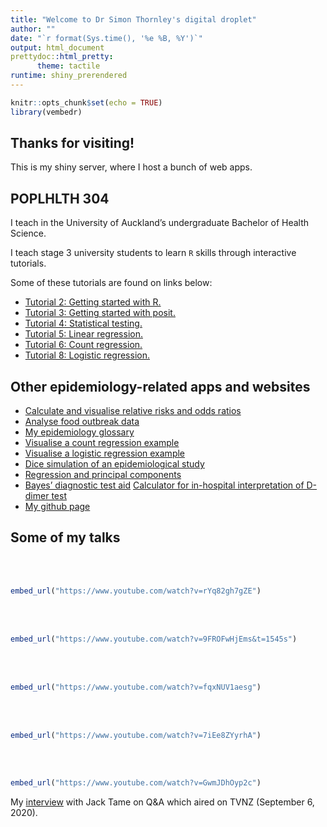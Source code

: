```yaml
---
title: "Welcome to Dr Simon Thornley's digital droplet"
author: ""
date: "`r format(Sys.time(), '%e %B, %Y')`"
output: html_document
prettydoc::html_pretty:
      theme: tactile
runtime: shiny_prerendered
---
```


```r
knitr::opts_chunk$set(echo = TRUE)
library(vembedr)
```


## Thanks for visiting!

This is my shiny server, where I host a bunch of web apps.

## POPLHLTH 304

I teach in the University of Auckland's undergraduate Bachelor of Health Science.

I teach stage 3 university students to learn `R` skills through interactive tutorials.

Some of these tutorials are found on links below:

- [Tutorial 2: Getting started with R.    ](http://sithor.com/shiny/304_tutorials/Tut_2/){target="_blank"}
- [Tutorial 3: Getting started with posit.    ](http://sithor.com/shiny/304_tutorials/Tut_3/){target="_blank"}
- [Tutorial 4: Statistical testing.    ](http://sithor.com/shiny/304_tutorials/Tut_4/){target="_blank"}
- [Tutorial 5: Linear regression.    ](http://sithor.com/shiny/304_tutorials/Tut_5/){target="_blank"}
- [Tutorial 6: Count regression.    ](http://sithor.com/shiny/304_tutorials/Tut_6/){target="_blank"}
- [Tutorial 8: Logistic regression.    ](http://sithor.com/shiny/304_tutorials/Tut_8/){target="_blank"}


## Other epidemiology-related apps and websites

- [Calculate and visualise relative risks and odds ratios](http://sithor.com/shiny/Relative_risk_shiny/){target="_blank"}
- [Analyse food outbreak data](http://sithor.com/shiny/Food_outbreak/){target="_blank"}
- [My epidemiology glossary](https://rpubs.com/sithor/epidemiological_glossary){target="_blank"}
- [Visualise a count regression example](https://rpubs.com/sithor/Permethrin_ARF_regression){target="_blank"}
- [Visualise a logistic regression example](https://sithor.shinyapps.io/Logistic_regression/){target="_blank"}
- [Dice simulation of an epidemiological study](https://sithor.shinyapps.io/Epi_teaching/){target="_blank"}
- [Regression and principal components](https://sithor.shinyapps.io/regress_princomp/){target="_blank"}
- [Bayes' diagnostic test aid](https://sithor.shinyapps.io/Bayes_Diagnostic_test/){target="_blank"}
[Calculator for in-hospital interpretation of D-dimer test](https://sithor.shinyapps.io/Pulmonary_embolus/){target="_blank"}
- [My github page](https://github.com/sithor/){target="_blank"}

## Some of my talks
<br></br>
```r
embed_url("https://www.youtube.com/watch?v=rYq82gh7gZE")
```

<br></br>

```r
embed_url("https://www.youtube.com/watch?v=9FROFwHjEms&t=1545s")
```

<br></br>

```r
embed_url("https://www.youtube.com/watch?v=fqxNUV1aesg")
```

<br></br>

```r
embed_url("https://www.youtube.com/watch?v=7iEe8ZYyrhA")
```

<br></br>

```r
embed_url("https://www.youtube.com/watch?v=GwmJDhOyp2c")
```

My [interview](https://www.1news.co.nz/2020/09/06/not-lockdowns-controversial-epidemiologist-calls-for-end-to-irrational-covid-19-elimination-strategy/){target="_blank"} with Jack Tame on Q&A which aired on TVNZ (September 6, 2020).